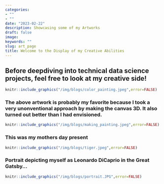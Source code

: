 ```yaml
---
categories:
- ""
- ""
date: "2023-02-22"
description: Showcasing some of my Artworks
draft: false
image:
keywords: ""
slug: art_page
title: Welcome to the Display of my Creative Abilities
---
```


## Before deepdiving into technical data science projects, feel free to look at my creative side!

```r
knitr::include_graphics("/img/blogs/color_painting.jpeg",error=FALSE)
```

### The above artwork is probably my favorite because I took a very unonventional approach by making the canvas 3D. It also turned out better than I had envisioned.

```r
knitr::include_graphics("/img/blogs/making_painting.jpeg",error=FALSE)
```

### This was my mothers day present

```r
knitr::include_graphics("/img/blogs/tiger.jpeg",error=FALSE)
```


### Portrait depicting myself as Leonardo DiCaprio in the Great Gatsby...

```r
knitr::include_graphics("/img/blogs/portrait.JPG",error=FALSE)
```
